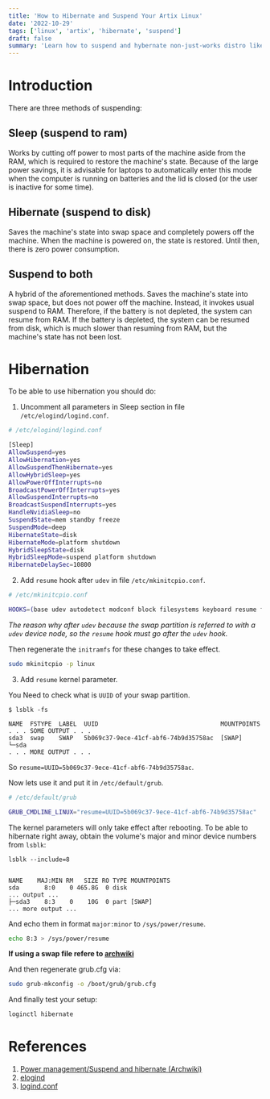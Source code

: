 ```yaml
---
title: 'How to Hibernate and Suspend Your Artix Linux'
date: '2022-10-29'
tags: ['linux', 'artix', 'hibernate', 'suspend']
draft: false
summary: 'Learn how to suspend and hybernate non-just-works distro like arch linux'
---
```


<TOCInline toc={props.toc} toHeading={3} asDisclosure />

# Introduction

There are three methods of suspending:

## Sleep (suspend to ram)

Works by cutting off power to most parts of the machine aside from the RAM, which is required to restore the machine's state. Because of the large power savings, it is advisable for laptops to automatically enter this mode when the computer is running on batteries and the lid is closed (or the user is inactive for some time).

## Hibernate (suspend to disk)

Saves the machine's state into swap space and completely powers off the machine. When the machine is powered on, the state is restored. Until then, there is zero power consumption.

## Suspend to both

A hybrid of the aforementioned methods. Saves the machine's state into swap space, but does not power off the machine. Instead, it invokes usual suspend to RAM. Therefore, if the battery is not depleted, the system can resume from RAM. If the battery is depleted, the system can be resumed from disk, which is much slower than resuming from RAM, but the machine's state has not been lost.

# Hibernation

To be able to use hibernation you should do:

1. Uncomment all parameters in Sleep section in file `/etc/elogind/logind.conf`.

```bash
# /etc/elogind/logind.conf

[Sleep]
AllowSuspend=yes
AllowHibernation=yes
AllowSuspendThenHibernate=yes
AllowHybridSleep=yes
AllowPowerOffInterrupts=no
BroadcastPowerOffInterrupts=yes
AllowSuspendInterrupts=no
BroadcastSuspendInterrupts=yes
HandleNvidiaSleep=no
SuspendState=mem standby freeze
SuspendMode=deep
HibernateState=disk
HibernateMode=platform shutdown
HybridSleepState=disk
HybridSleepMode=suspend platform shutdown
HibernateDelaySec=10800
```

2. Add `resume` hook after `udev` in file `/etc/mkinitcpio.conf`.

```bash
# /etc/mkinitcpio.conf

HOOKS=(base udev autodetect modconf block filesystems keyboard resume fsck)
```

_The reason why after `udev` because the swap partition is referred to with a `udev` device node, so the `resume` hook must go after the `udev` hook._

Then regenerate the `initramfs` for these changes to take effect.

```bash
sudo mkinitcpio -p linux
```

3. Add `resume` kernel parameter.

You Need to check what is `UUID` of your swap partition.

```
$ lsblk -fs

NAME  FSTYPE  LABEL  UUID                                  MOUNTPOINTS
. . . SOME OUTPUT . . .
sda3  swap    SWAP   5b069c37-9ece-41cf-abf6-74b9d35758ac  [SWAP]
└─sda
. . . MORE OUTPUT . . .
```

So `resume=UUID=5b069c37-9ece-41cf-abf6-74b9d35758ac`.

Now lets use it and put it in `/etc/default/grub`.

```bash
# /etc/default/grub

GRUB_CMDLINE_LINUX="resume=UUID=5b069c37-9ece-41cf-abf6-74b9d35758ac"
```

The kernel parameters will only take effect after rebooting. To be able to hibernate right away, obtain the volume's major and minor device numbers from `lsblk`:

```
lsblk --include=8


NAME    MAJ:MIN RM   SIZE RO TYPE MOUNTPOINTS
sda       8:0    0 465.8G  0 disk
... output ...
├─sda3    8:3    0    10G  0 part [SWAP]
... more output ...
```

And echo them in format `major:minor` to `/sys/power/resume`.

```bash
echo 8:3 > /sys/power/resume
```

**If using a swap file refere to [archwiki](https://wiki.archlinux.org/title/Power_management/Suspend_and_hibernate#Hibernation_into_swap_file)**

And then regenerate grub.cfg via:

```bash
sudo grub-mkconfig -o /boot/grub/grub.cfg
```

And finally test your setup:

```bash
loginctl hibernate
```

# References

1. [Power management/Suspend and hibernate (Archwiki)](https://wiki.archlinux.org/title/Power_management/Suspend_and_hibernate)
2. [elogind ](https://wiki.artixlinux.org/Main/Elogind)
3. [logind.conf](https://manpages.debian.org/testing/elogind/logind.conf.5.en.html)
